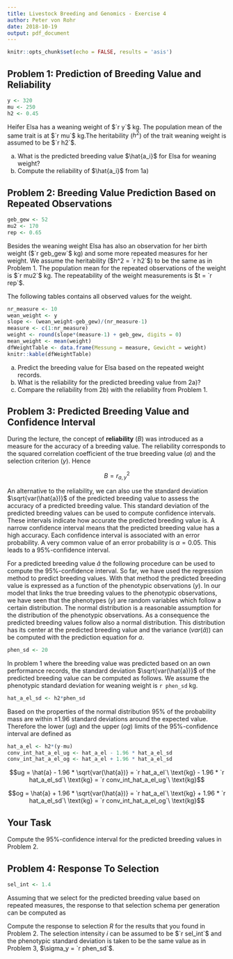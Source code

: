 ```yaml
---
title: Livestock Breeding and Genomics - Exercise 4
author: Peter von Rohr
date: 2018-10-19
output: pdf_document
---
```


```r
knitr::opts_chunk$set(echo = FALSE, results = 'asis')
```

## Problem 1: Prediction of Breeding Value and Reliability
```r
y <- 320
mu <- 250
h2 <- 0.45
```

Heifer Elsa has a weaning weight of $`r y`$ kg. The population mean of the same trait is at $`r mu`$ kg.The heritability ($h^2$) of the trait weaning weight is assumed to be $`r h2`$. 

a) What is the predicted breeding value $\hat{a_i}$ for Elsa for weaning weight? 
b) Compute the reliability of $\hat{a_i}$ from 1a) 

<!--   You can use the assigned variables from above for your computations.     --
  --   The meaning of the variables is listed below.                            --
  --      y:    phenotypic own performance record for weaning weight            --
  --      mu:   population mean for weaning weight                              --
  --      h2:   heritability for weaning weight                                 --
  --   
  --   You can use the following template of an R-code-junk for your            --
  --   computations.                                                            --ß

```r

```

  -->
  

## Problem 2: Breeding Value Prediction Based on Repeated Observations
```r
geb_gew <- 52
mu2 <- 170
rep <- 0.65
```
Besides the weaning weight Elsa has also an observation for her birth weight ($`r geb_gew`$ kg) and some more repeated measures for her weight. We assume the heritability ($h^2 = `r h2`$) to be the same as in Problem 1. The population mean for the repeated observations of the weight is  $`r mu2`$ kg. The repeatability of the weight measurements is $t = `r rep`$. 

The following tables contains all observed values for the weight. 

```r
nr_measure <- 10
wean_weight <- y
slope <- (wean_weight-geb_gew)/(nr_measure-1)
measure <- c(1:nr_measure)
weight <- round(slope*(measure-1) + geb_gew, digits = 0)
mean_weight <- mean(weight)
dfWeightTable <- data.frame(Messung = measure, Gewicht = weight)
knitr::kable(dfWeightTable)
```

a) Predict the breeding value for Elsa based on the repeated weight records.
b) What is the reliability for the predicted breeding value from 2a)?
c) Compare the reliability from 2b) with the reliability from Problem 1.

<!--    As in Problem 1, you can use the assigned variables.           --
  --    The variables have the following meaning                       --
  --       nr_measure:   number of measurements of the weight          --
  --       h2:           heritability                                  --
  --       rep:          repeatability                                 --
  --       mean_weight:  mean of the weights                           --
  --       mu2:          population mean                               --
  -->


## Problem 3: Predicted Breeding Value and Confidence Interval
During the lecture, the concept of __reliability__ ($B$) was introduced as a measure for the accuracy of a breeding value. The reliability corresponds to the squared correlation coefficient of the true breeding value ($a$) and the selection criterion ($y$). Hence 

$$B = r_{a,y}^2$$

An alternative to the reliability, we can also use the standard deviation $\sqrt{var(\hat{a})}$ of the predicted breeding value to assess the accuracy of a predicted breeding value. This standard deviation of the predicted breeding values can be used to compute confidence intervals. These intervals indicate how accurate the predicted breeding value is. A narrow confidence interval means that the predicted breeding value has a high accuracy. Each confidence interval is associated with an error probability. A very common value of an error probability is $\alpha = 0.05$. This leads to a $95\%$-confidence interval.

For a predicted breeding value $\hat{a}$ the following procedure can be used to compute the $95\%$-confidence interval. So far, we have used the regression method to predict breeding values. With that method the predicted breeding value is expressed as a function of the phenotypic observations ($y$). In our model that links the true breeding values to the phenotypic observations, we have seen that the phenotypes ($y$) are random variables which follow a certain distribution. The normal distribution is a reasonable assumption for the distribution of the phenotypic observations. As a consequence the predicted breeding values follow also a normal distribution. This distribution has its center at the predicted breeding value and the variance ($var(\hat{a})$) can be computed with the prediction equation for $a$. 

```r
phen_sd <- 20
```

In problem 1 where the breeding value was predicted based on an own performance records, the standard deviation $\sqrt{var(\hat{a})}$ of the predicted breeding value can be computed as follows. We assume the phenotypic standard deviation for weaning weight is `r phen_sd` kg.

```r
hat_a_el_sd <- h2*phen_sd
```

\begin{equation}
\sqrt{var(\hat{a})} = \sqrt{var(b(y-\mu))} = b \sqrt{var(y)} = h^2 \sqrt{var(y)}
  = `r h2` * `r phen_sd` = `r hat_a_el_sd`\notag
\label{eq:VarHatA}
\end{equation}

Based on the properties of the normal distribution 95% of the probability mass are within $\pm 1.96$ standard deviations around the expected value. Therefore the lower ($ug$) and the upper ($og$) limits of the $95\%$-confidence interval are defined as 

```r
hat_a_el <- h2*(y-mu)
conv_int_hat_a_el_ug <- hat_a_el - 1.96 * hat_a_el_sd
conv_int_hat_a_el_og <- hat_a_el + 1.96 * hat_a_el_sd
```

$$ug = \hat{a} - 1.96 * \sqrt{var(\hat{a})} 
     = `r hat_a_el`\ \text{kg} - 1.96 * `r hat_a_el_sd`\ \text{kg}
     = `r conv_int_hat_a_el_ug`\ \text{kg}$$

$$og = \hat{a} + 1.96 * \sqrt{var(\hat{a})} 
     = `r hat_a_el`\ \text{kg} + 1.96 * `r hat_a_el_sd`\ \text{kg}
     = `r conv_int_hat_a_el_og`\ \text{kg}$$
     

## Your Task
Compute the $95\%$-confidence interval for the predicted breeding values in Problem 2.

<!--    You can use the assigned variables from Problem 2.                                   --
  --    First, you have to compute the standard deviation of the predicted breeding values.  --
  --    The standard deviation determines the lower and the upper bounds of the confidence   --
  --    interval.
  -->
  
  

## Problem 4: Response To Selection
```r
sel_int <- 1.4
```

Assuming that we select for the predicted breeding value based on repeated measures, the response to that selection schema per generation can be computed as 

\begin{align}
R &= i * r_{a,\tilde{y}}^2 * \sigma_{\tilde{y}} \notag 
\end{align}

Compute the response to selection $R$ for the results that you found in Problem 2. The selection intensity $i$ can be assumed to be $`r sel_int`$ and the phenotypic standard deviation is taken to be the same value as in Problem 3, $\sigma_y = `r phen_sd`$.

